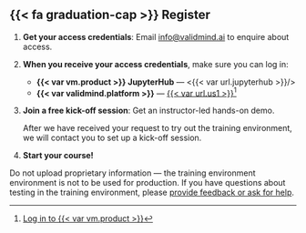 
## {{< fa graduation-cap >}} Register

<!-- FUTURE: Training portal with self-service signups -->
1. **Get your access credentials**: Email <info@validmind.ai> to enquire about access.

2. **When you receive your access credentials**, make sure you can log in:

   - **{{< var vm.product >}} JupyterHub** — <{{< var url.jupyterhub >}}/>
   - **{{< var validmind.platform >}}** — [{{< var url.us1 >}}]({{< var url.us1 >}})^[[Log in to {{< var vm.product >}}](/guide/configuration/log-in-to-validmind.qmd#public-internet)]

3. **Join a free kick-off session**: Get an instructor-led hands-on demo.

   After we have received your request to try out the training environment, we will contact you to set up a kick-off session.

4. **Start your course!**

::: {.callout-important title="For testing and evaluation purposes only"}
Do not upload proprietary information — the training environment environment is not to be used for production. If you have questions about testing in the training environment, please [provide feedback or ask for help](#feedback-help).
:::

